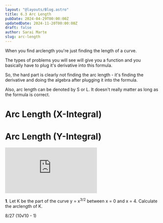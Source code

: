```yaml
---
layout: "@layouts/Blog.astro"
title: 6.3 Arc Length
pubDate: 2024-04-29T00:00:00Z
updatedDate: 2024-11-20T00:00:00Z
draft: false
author: Sarai Marte
slug: arc-length
---
```




When you find arclength you're just finding the length of a curve.

The types of problems you will see will give you a function and you basically have to plug it's derivative into this formula.

<ImageMd img = {img1} alt = "Formula for arclength"/>

So, the hard part is clearly not finding the arc length - it's finding the derivative and doing the algebra after plugging it into the formula.

Also, arc length can be denoted by S or L. It doesn't really matter as long as the formula is correct.

# Arc Length (X-Integral)

# Arc Length (Y-Integral)

<iframe src="https://www.youtube.com/embed/8skzHUMGIMg?si=FMvK9I0EDguS6VUg" title="YouTube video player" frameborder="0" allow="accelerometer; autoplay; clipboard-write; encrypted-media; gyroscope; picture-in-picture; web-share" referrerpolicy="strict-origin-when-cross-origin" allowfullscreen></iframe>


**1**. Let K be the part of the curve y = x<sup>3/2</sup> between x = 0 and x = 4. Calculate the arclength of K.

<Solution>
8/27 (10√10 - 1)
</Solution>